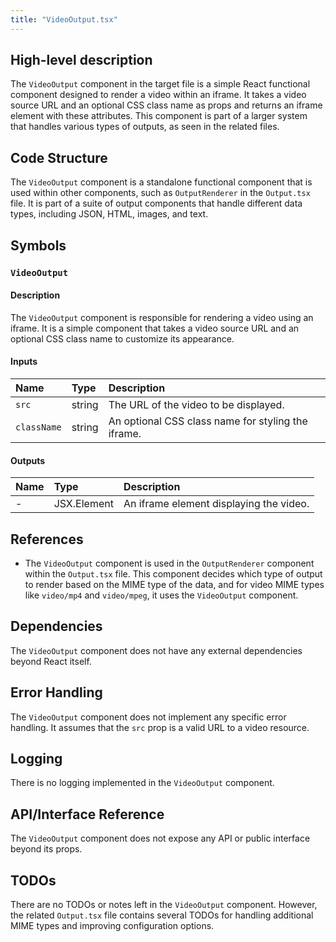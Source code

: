 ```yaml
---
title: "VideoOutput.tsx"
---
```


## High-level description

The `VideoOutput` component in the target file is a simple React functional component designed to render a video within an iframe. It takes a video source URL and an optional CSS class name as props and returns an iframe element with these attributes. This component is part of a larger system that handles various types of outputs, as seen in the related files.

## Code Structure

The `VideoOutput` component is a standalone functional component that is used within other components, such as `OutputRenderer` in the `Output.tsx` file. It is part of a suite of output components that handle different data types, including JSON, HTML, images, and text.

## Symbols

### `VideoOutput`
#### Description
The `VideoOutput` component is responsible for rendering a video using an iframe. It is a simple component that takes a video source URL and an optional CSS class name to customize its appearance.

#### Inputs
| Name      | Type   | Description                        |
|:----------|:-------|:-----------------------------------|
| `src`     | string | The URL of the video to be displayed. |
| `className` | string | An optional CSS class name for styling the iframe. |

#### Outputs
| Name | Type       | Description                        |
|:-----|:-----------|:-----------------------------------|
| -    | JSX.Element | An iframe element displaying the video. |

## References

- The `VideoOutput` component is used in the `OutputRenderer` component within the `Output.tsx` file. This component decides which type of output to render based on the MIME type of the data, and for video MIME types like `video/mp4` and `video/mpeg`, it uses the `VideoOutput` component.

## Dependencies

The `VideoOutput` component does not have any external dependencies beyond React itself.

## Error Handling

The `VideoOutput` component does not implement any specific error handling. It assumes that the `src` prop is a valid URL to a video resource.

## Logging

There is no logging implemented in the `VideoOutput` component.

## API/Interface Reference

The `VideoOutput` component does not expose any API or public interface beyond its props.

## TODOs

There are no TODOs or notes left in the `VideoOutput` component. However, the related `Output.tsx` file contains several TODOs for handling additional MIME types and improving configuration options.
